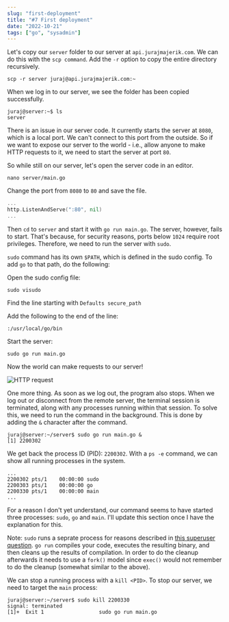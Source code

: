 ```yaml
---
slug: "first-deployment"
title: "#7 First deployment"
date: "2022-10-21"
tags: ["go", "sysadmin"]
---
```


Let's copy our `server` folder to our server at `api.jurajmajerik.com`. We can do this with the `scp command`. Add the `-r` option to copy the entire directory recursively.

```
scp -r server juraj@api.jurajmajerik.com:~
```

When we log in to our server, we see the folder has been copied successfully.

```
juraj@server:~$ ls
server
```

There is an issue in our server code. It currently starts the server at `8080`, which is a local port. We can't connect to this port from the outside. So if we want to expose our server to the world - i.e., allow anyone to make HTTP requests to it, we need to start the server at port `80`.

So while still on our server, let's open the server code in an editor.

```
nano server/main.go
```

Change the port from `8080` to `80` and save the file.

```go
...
http.ListenAndServe(":80", nil)
...
```

Then `cd` to `server` and start it with `go run main.go`. The server, however, fails to start. That's because, for security reasons, ports below `1024` require root privileges. Therefore, we need to run the server with `sudo`.

`sudo` command has its own `$PATH`, which is defined in the sudo config. To add `go` to that path, do the following:

Open the sudo config file:

```
sudo visudo
```

Find the line starting with `Defaults secure_path`

Add the following to the end of the line:

```
:/usr/local/go/bin
```

Start the server:

```
sudo go run main.go
```

Now the world can make requests to our server!

![HTTP request](./img-1.png)

One more thing. As soon as we log out, the program also stops. When we log out or disconnect from the remote server, the terminal session is terminated, along with any processes running within that session. To solve this, we need to run the command in the background. This is done by adding the `&` character after the command.

```
juraj@server:~/server$ sudo go run main.go &
[1] 2200302
```

We get back the process ID (PID): `2200302`. With a `ps -e` command, we can show all running processes in the system.

```
...
2200302 pts/1    00:00:00 sudo
2200303 pts/1    00:00:00 go
2200330 pts/1    00:00:00 main
...
```

For a reason I don't yet understand, our command seems to have started three processes: `sudo`, `go` and `main`. I'll update this section once I have the explanation for this.

Note: `sudo` runs a seprate process for reasons described in [this superuser question](https://superuser.com/questions/859701/why-does-sudo-fork-before-executing-the-process/859809#859809). `go run` compiles your code, executes the resulting binary, and then cleans up the results of compilation. In order to do the cleanup afterwards it needs to use a `fork()` model since `exec()` would not remember to do the cleanup (somewhat similar to the above).

We can stop a running process with a `kill <PID>`. To stop our server, we need to target the `main` process:

```
juraj@server:~/server$ sudo kill 2200330
signal: terminated
[1]+  Exit 1                  sudo go run main.go
```
